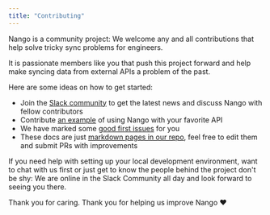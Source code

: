 ```yaml
---
title: "Contributing"
---
```


Nango is a community project: We welcome any and all contributions that help solve tricky sync problems for engineers.

It is passionate members like you that push this project forward and help make syncing data from external APIs a problem of the past.

Here are some ideas on how to get started:

* Join the [Slack community](https://nango.dev/slack) to get the latest news and discuss Nango with fellow contributors
* Contribute [an example](/nango-sync/real-world-examples) of using Nango with your favorite API
* We have marked some [good first issues](https://github.com/NangoHQ/nango/issues?q=is%3Aissue+is%3Aopen+label%3A%22good+first+issue%22) for you
* These docs are just [markdown pages in our repo](https://github.com/nangohq/nango/tree/master/docs/docs), feel free to edit them and submit PRs with improvements

If you need help with setting up your local development environment, want to chat with us first or just get to know the people behind the project don't be shy: We are online in the Slack Community all day and look forward to seeing you there.

Thank you for caring. Thank you for helping us improve Nango ❤️